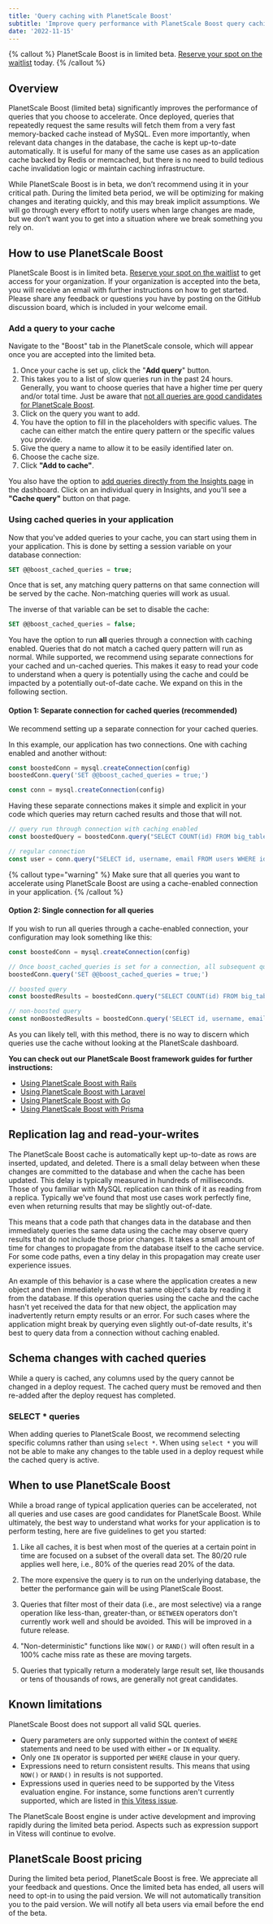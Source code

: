 ```yaml
---
title: 'Query caching with PlanetScale Boost'
subtitle: 'Improve query performance with PlanetScale Boost query caching.'
date: '2022-11-15'
---
```


{% callout %}
PlanetScale Boost is in limited beta. [Reserve your spot on the waitlist](https://planetscale.com/features/boost) today.
{% /callout %}

## Overview

PlanetScale Boost (limited beta) significantly improves the performance of queries that you choose to accelerate. Once deployed, queries that repeatedly request the same results will fetch them from a very fast memory-backed cache instead of MySQL. Even more importantly, when relevant data changes in the database, the cache is kept up-to-date automatically. It is useful for many of the same use cases as an application cache backed by Redis or memcached, but there is no need to build tedious cache invalidation logic or maintain caching infrastructure.

While PlanetScale Boost is in beta, we don’t recommend using it in your critical path. During the limited beta period, we will be optimizing for making changes and iterating quickly, and this may break implicit assumptions. We will go through every effort to notify users when large changes are made, but we don’t want you to get into a situation where we break something you rely on.

## How to use PlanetScale Boost

PlanetScale Boost is in limited beta. [Reserve your spot on the waitlist](https://planetscale.com/features/boost) to get access for your organization. If your organization is accepted into the beta, you will receive an email with further instructions on how to get started. Please share any feedback or questions you have by posting on the GitHub discussion board, which is included in your welcome email.

### Add a query to your cache

Navigate to the "Boost" tab in the PlanetScale console, which will appear once you are accepted into the limited beta.

1. Once your cache is set up, click the "**Add query**" button.
2. This takes you to a list of slow queries run in the past 24 hours. Generally, you want to choose queries that have a higher time per query and/or total time. Just be aware that [not all queries are good candidates for PlanetScale Boost](#when-to-use-planetscale-boost).
3. Click on the query you want to add.
4. You have the option to fill in the placeholders with specific values. The cache can either match the entire query pattern or the specific values you provide.
5. Give the query a name to allow it to be easily identified later on.
6. Choose the cache size.
7. Click **"Add to cache"**.

You also have the option to [add queries directly from the Insights page](https://planetscale.com/docs/concepts/query-insights) in the dashboard. Click on an individual query in Insights, and you'll see a **"Cache query"** button on that page.

### Using cached queries in your application

Now that you've added queries to your cache, you can start using them in your application. This is done by setting a session variable on your database connection:

```sql
SET @@boost_cached_queries = true;
```

Once that is set, any matching query patterns on that same connection will be served by the cache. Non-matching queries will work as usual.

The inverse of that variable can be set to disable the cache:

```sql
SET @@boost_cached_queries = false;
```

You have the option to run **all** queries through a connection with caching enabled. Queries that do not match a cached query pattern will run as normal. While supported, we recommend using separate connections for your cached and un-cached queries. This makes it easy to read your code to understand when a query is potentially using the cache and could be impacted by a potentially out-of-date cache. We expand on this in the following section.

#### Option 1: Separate connection for cached queries (recommended)

We recommend setting up a separate connection for your cached queries.

In this example, our application has two connections. One with caching enabled and another without:

```js
const boostedConn = mysql.createConnection(config)
boostedConn.query('SET @@boost_cached_queries = true;')

const conn = mysql.createConnection(config)
```

Having these separate connections makes it simple and explicit in your code which queries may return cached results and those that will not.

```js
// query run through connection with caching enabled
const boostedQuery = boostedConn.query("SELECT COUNT(id) FROM big_table WHERE season = 'fall';")

// regular connection
const user = conn.query("SELECT id, username, email FROM users WHERE id = 1006”)
```

{% callout type="warning" %}
Make sure that all queries you want to accelerate using PlanetScale Boost are using a cache-enabled connection in your
application.
{% /callout %}

#### Option 2: Single connection for all queries

If you wish to run all queries through a cache-enabled connection, your configuration may look something like this:

```js
const boostedConn = mysql.createConnection(config)

// Once boost_cached_queries is set for a connection, all subsequent queries can use PlanetScale Boost.
boostedConn.query('SET @@boost_cached_queries = true;')

// boosted query
const boostedResults = boostedConn.query("SELECT COUNT(id) FROM big_table WHERE season = 'fall'")

// non-boosted query
const nonBoostedResults = boostedConn.query('SELECT id, username, email FROM users WHERE id = 1006')
```

As you can likely tell, with this method, there is no way to discern which queries use the cache without looking at the PlanetScale dashboard.

**You can check out our PlanetScale Boost framework guides for further instructions:**

- [Using PlanetScale Boost with Rails](/docs/tutorials/rails-boost-guide)
- [Using PlanetScale Boost with Laravel](/docs/tutorials/laravel-boost-guide)
- [Using PlanetScale Boost with Go](/docs/tutorials/go-boost-guide)
- [Using PlanetScale Boost with Prisma](/docs/tutorials/prisma-boost-guide)

## Replication lag and read-your-writes

The PlanetScale Boost cache is automatically kept up-to-date as rows are inserted, updated, and deleted. There is a small delay between when these changes are committed to the database and when the cache has been updated. This delay is typically measured in hundreds of milliseconds. Those of you familiar with MySQL replication can think of it as reading from a replica. Typically we've found that most use cases work perfectly fine, even when returning results that may be slightly out-of-date.

This means that a code path that changes data in the database and then immediately queries the same data using the cache may observe query results that do not include those prior changes. It takes a small amount of time for changes to propagate from the database itself to the cache service. For some code paths, even a tiny delay in this propagation may create user experience issues.

An example of this behavior is a case where the application creates a new object and then immediately shows that same object's data by reading it from the database. If this operation queries using the cache and the cache hasn't yet received the data for that new object, the application may inadvertently return empty results or an error. For such cases where the application might break by querying even slightly out-of-date results, it's best to query data from a connection without caching enabled.

## Schema changes with cached queries

While a query is cached, any columns used by the query cannot be changed in a deploy request. The cached query must be removed and then re-added after the deploy request has completed.

### SELECT \* queries

When adding queries to PlanetScale Boost, we recommend selecting specific columns rather than using `select *`. When using `select *` you will not be able to make any changes to the table
used in a deploy request while the cached query is active.

## When to use PlanetScale Boost

While a broad range of typical application queries can be accelerated, not all queries and use cases are good candidates for PlanetScale Boost. While ultimately, the best way to understand what works for your application is to perform testing, here are five guidelines to get you started:

1. Like all caches, it is best when most of the queries at a certain point in time are focused on a subset of the overall data set. The 80/20 rule applies well here, i.e., 80% of the queries read 20% of the data.

2. The more expensive the query is to run on the underlying database, the better the performance gain will be using PlanetScale Boost.

3. Queries that filter most of their data (i.e., are most selective) via a range operation like less-than, greater-than, or `BETWEEN` operators don't currently work well and should be avoided. This will be improved in a future release.

4. "Non-deterministic" functions like `NOW()` or `RAND()` will often result in a 100% cache miss rate as these are moving targets.

5. Queries that typically return a moderately large result set, like thousands or tens of thousands of rows, are generally not great candidates.

## Known limitations

PlanetScale Boost does not support all valid SQL queries.

- Query parameters are only supported within the context of `WHERE` statements and need to be used with either `=` or `IN` equality.
- Only one `IN` operator is supported per `WHERE` clause in your query.
- Expressions need to return consistent results. This means that using `NOW()` or `RAND()` in results is not supported.
- Expressions used in queries need to be supported by the Vitess evaluation engine. For instance, some functions aren't currently supported, which are listed in [this Vitess issue](https://github.com/vitessio/vitess/issues/9647).

The PlanetScale Boost engine is under active development and improving rapidly during the limited beta period. Aspects such as expression support in Vitess will continue to evolve.

## PlanetScale Boost pricing

During the limited beta period, PlanetScale Boost is free. We appreciate all your feedback and questions. Once the limited beta has ended, all users will need to opt-in to using the paid version. We will not automatically transition you to the paid version.
We will notify all beta users via email before the end of the beta.
